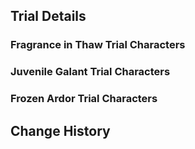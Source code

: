 {{Event
|name              = Test Run - Hu Tao, Xingqiu, Chongyun
|image             = Test Run - Character Trial Event Hu Tao-Xingqiu-Chongyun.png
|type              = In-Game
|type2             = Test Run
|time_known        = yes
|time_start        = 2021-03-02 18:00:00
|time_end          = 2021-03-16 14:59:59
}}

{{Test Run
|character_5_1 = Hu Tao
|rewards_5_1   = Primogem*20
|party_5_1     = 
|character_4_1 = Xingqiu
|rewards_4_1   = Adventurer's Experience*6
|party_4_1     = Kaeya
|character_4_2 = Chongyun
|rewards_4_2   = Mystic Enhancement Ore*3
|party_4_2     = Xiangling
|wish          = Moment of Bloom/2021-03-02
}}

==Trial Details==
===Fragrance in Thaw Trial Characters===
{{Trial Character/Event/Header}}
{{Trial Character/Event
|character_name         = Hu Tao
|character_level        = 80
|constellation          = 0
|weapon_name            = Staff of Homa
|weapon_level           = 80
|refinement             = 1
|artifact_flower        = Witch's Flower of Blaze
|artifact_feather       = Witch's Ever-Burning Plume
|artifact_sands         = Witch's End Time
|artifact_goblet        = Witch's Heart Flames
|artifact_circlet       = Witch's Scorching Hat
|artifact_level         = 18
|set1                   = Crimson Witch of Flames
|set1_piece_bonus       = 4
|normal_attack_talent   = 8
|elemental_skill_talent = 8
|elemental_burst_talent = 8
|hp                     = 29,753
|atk                    = 1,355
|def                    = 874
|em                     = 42
|er                     = 135.0%
|crit_rate              = 54.5%
|crit_dmg               = 181.15
|other_stats            =
{{Color|Pyro DMG Bonus}}: '''57.7%'''
}}
{{Trial Character/Event/Footer}}

===Juvenile Galant Trial Characters===
{{Trial Character/Event/Header}}
{{Trial Character/Event
|character_name         = Xingqiu
|character_level        = 80
|constellation          = 0
|weapon_name            = Favonius Sword
|weapon_level           = 80
|refinement             = 1
|artifact_flower        = Medal of the Brave
|artifact_feather       = Prospect of the Brave
|artifact_sands         = Fortitude of the Brave
|artifact_goblet        = Outset of the Brave
|artifact_circlet       = Crown of the Brave
|artifact_level         = 16
|set1                   = Brave Heart
|set1_piece_bonus       = 4
|normal_attack_talent   = 8
|elemental_skill_talent = 8
|elemental_burst_talent = 8
|hp                     = 18,256
|atk                    = 1,382
|def                    = 671
|em                     = 34
|er                     = ?
|crit_rate              = ?
|crit_dmg               = ?
|other_stats            =
}}
{{Trial Character/Event
|character_name         = Kaeya
|character_level        = 80
|constellation          = 0
|weapon_name            = Favonius Sword
|weapon_level           = 80
|refinement             = 1
|artifact_flower        = Medal of the Brave
|artifact_feather       = Prospect of the Brave
|artifact_sands         = Fortitude of the Brave
|artifact_goblet        = Outset of the Brave
|artifact_circlet       = Crown of the Brave
|artifact_level         = 16
|set1                   = Brave Heart
|set1_piece_bonus       = 4
|normal_attack_talent   = 8
|elemental_skill_talent = 8
|elemental_burst_talent = 8
|hp                     = 20,059
|atk                    = 1,308
|def                    = 702
|em                     = 34
|er                     = ?
|crit_rate              = ?
|crit_dmg               = ?
|other_stats            =
}}
{{Trial Character/Event/Footer}}

===Frozen Ardor Trial Characters===
{{Trial Character/Event/Header}}
{{Trial Character/Event
|character_name         = Chongyun
|character_level        = 80
|constellation          = 0
|weapon_name            = Favonius Greatsword
|weapon_level           = 80
|refinement             = 1
|artifact_flower        = Medal of the Brave
|artifact_feather       = Prospect of the Brave
|artifact_sands         = Fortitude of the Brave
|artifact_goblet        = Outset of the Brave
|artifact_circlet       = Crown of the Brave
|artifact_level         = 16
|set1                   = Brave Heart
|set1_piece_bonus       = 4
|normal_attack_talent   = 8
|elemental_skill_talent = 8
|elemental_burst_talent = 8
|hp                     = 19,231
|atk                    = 1,416
|def                    = 575
|em                     = 34
|er                     = ?
|crit_rate              = ?
|crit_dmg               = ?
|other_stats            =
}}
{{Trial Character/Event
|character_name         = Xiangling
|character_level        = 80
|constellation          = 0
|weapon_name            = Dragon's Bane
|weapon_level           = 80
|refinement             = 1
|artifact_flower        = Medal of the Brave
|artifact_feather       = Prospect of the Brave
|artifact_sands         = Fortitude of the Brave
|artifact_goblet        = Outset of the Brave
|artifact_circlet       = Crown of the Brave
|artifact_level         = 16
|set1                   = Brave Heart
|set1_piece_bonus       = 4
|normal_attack_talent   = 8
|elemental_skill_talent = 8
|elemental_burst_talent = 8
|hp                     = 19,093
|atk                    = 1,214
|def                    = 623
|em                     = 331
|er                     = ?
|crit_rate              = ?
|crit_dmg               = ?
|other_stats            =
}}
{{Trial Character/Event/Footer}}

==Change History==
{{Change History|1.3}}